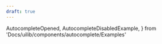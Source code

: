 ```yaml
---
draft: true
---
```


  AutocompleteOpened,
  AutocompleteDisabledExample,
} from 'Docs/uilib/components/autocomplete/Examples'

<VisualTest>
  <AutocompleteOpened />
  <AutocompleteDisabledExample />
</VisualTest>
